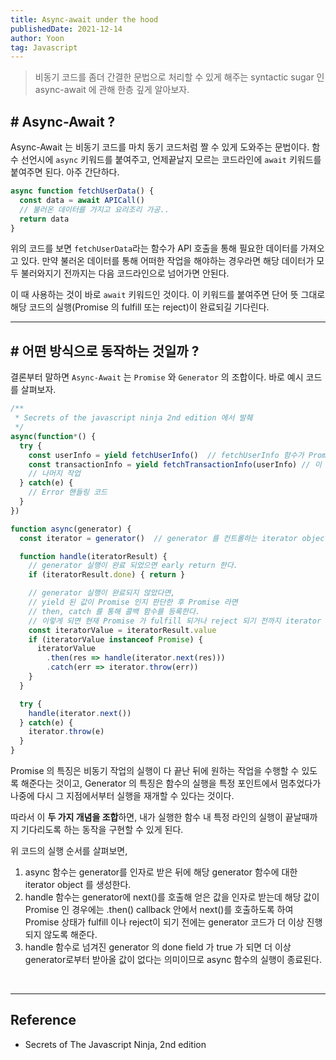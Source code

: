 ```yaml
---
title: Async-await under the hood
publishedDate: 2021-12-14
author: Yoon
tag: Javascript
---
```


> 비동기 코드를 좀더 간결한 문법으로 처리할 수 있게 해주는 syntactic sugar 인 async-await 에 관해 한층 깊게 알아보자.

## # Async-Await ?

Async-Await 는 비동기 코드를 마치 동기 코드처럼 짤 수 있게 도와주는 문법이다.
함수 선언시에 `async` 키워드를 붙여주고, 언제끝날지 모르는 코드라인에 `await` 키워드를 붙여주면 된다. 아주 간단하다.

```javascript
async function fetchUserData() {
  const data = await APICall()
  // 불러온 데이터를 가지고 요리조리 가공..
  return data
}
```

위의 코드를 보면 `fetchUserData`라는 함수가 API 호출을 통해 필요한 데이터를 가져오고 있다.
만약 불러온 데이터를 통해 어떠한 작업을 해야하는 경우라면 해당 데이터가 모두 불러와지기 전까지는 다음 코드라인으로 넘어가면 안된다.

이 때 사용하는 것이 바로 `await` 키워드인 것이다.
이 키워드를 붙여주면 단어 뜻 그대로 해당 코드의 실행(Promise 의 fulfill 또는 reject)이 완료되길 기다린다.

- - -

## # 어떤 방식으로 동작하는 것일까 ?
결론부터 말하면 `Async-Await` 는 `Promise` 와 `Generator` 의 조합이다. 바로 예시 코드를 살펴보자.

```javascript
/**
 * Secrets of the javascript ninja 2nd edition 에서 발췌
 */
async(function*() {
  try {
    const userInfo = yield fetchUserInfo()  // fetchUserInfo 함수가 Promise 를 반환한다고 가정한다.
    const transactionInfo = yield fetchTransactionInfo(userInfo) // 이 함수 또한 마찬가지로 Promise 를 반환한다고 가정한다.
    // 나머지 작업
  } catch(e) {
    // Error 핸들링 코드
  }
})

function async(generator) {
  const iterator = generator()  // generator 를 컨트롤하는 iterator object

  function handle(iteratorResult) {
    // generator 실행이 완료 되었으면 early return 한다.
    if (iteratorResult.done) { return }

    // generator 실행이 완료되지 않았다면,
    // yield 된 값이 Promise 인지 판단한 후 Promise 라면
    // then, catch 를 통해 콜백 함수를 등록한다.
    // 이렇게 되면 현재 Promise 가 fulfill 되거나 reject 되기 전까지 iterator 의 다음 yield 문까지 함수 실행이 중단된다.
    const iteratorValue = iteratorResult.value
    if (iteratorValue instanceof Promise) {
      iteratorValue
        .then(res => handle(iterator.next(res)))
        .catch(err => iterator.throw(err))
    }
  }

  try {
    handle(iterator.next())
  } catch(e) {
    iterator.throw(e)
  }
}
```

Promise 의 특징은 비동기 작업의 실행이 다 끝난 뒤에 원하는 작업을 수행할 수 있도록 해준다는 것이고,
Generator 의 특징은 함수의 실행을 특정 포인트에서 멈추었다가 나중에 다시 그 지점에서부터 실행을 재개할 수 있다는 것이다.

따라서 이 **두 가지 개념을 조합**하면, 내가 실행한 함수 내 특정 라인의 실행이 끝날때까지 기다리도록 하는 동작을 구현할 수 있게 된다.

위 코드의 실행 순서를 살펴보면,

1. async 함수는 generator를 인자로 받은 뒤에 해당 generator 함수에 대한 iterator object 를 생성한다.
2. handle 함수는 generator에 next()를 호출해 얻은 값을 인자로 받는데
해당 값이 Promise 인 경우에는 .then() callback 안에서 next()를 호출하도록 하여 Promise 상태가 fulfill 이나 reject이 되기 전에는 generator 코드가 더 이상 진행되지 않도록 해준다.
3. handle 함수로 넘겨진 generator 의 done field 가 true 가 되면 더 이상 generator로부터 받아올 값이 없다는 의미이므로
async 함수의 실행이 종료된다.

<br />

---

## Reference
- Secrets of The Javascript Ninja, 2nd edition